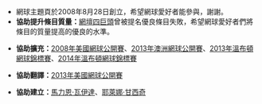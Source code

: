 *網球主題頁於2008年8月28日創立，希望網球愛好者能參與，謝謝。
*'''協助提升條目質量：'''[[網壇四巨頭|網壇四巨頭]]曾被提名優良條目失敗，希望網球愛好者們將條目的質量提高的優良的水準。

*'''協助擴充：'''[[2008年美國網球公開賽|2008年美國網球公開賽]]、[[2013年澳洲網球公開賽|2013年澳洲網球公開賽]]、[[2013年溫布頓網球錦標賽|2013年溫布頓網球錦標賽]]、[[2014年溫布頓網球錦標賽|2014年溫布頓網球錦標賽]]

*'''協助翻譯：'''[[2013年美國網球公開賽|2013年美國網球公開賽]]

*'''協助建立：'''[[馬力恩·瓦伊達|馬力恩·瓦伊達]]、[[耶萊娜·甘西奇|耶萊娜·甘西奇]]